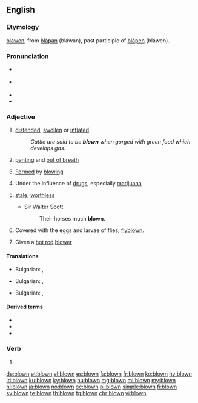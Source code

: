 ==English==

===Etymology===
{{etyl|enm|en}} [[blawen]], from {{etyl|ang|en}} [[blaƿan|bláƿan]] (bláwan), past participle of [[blaƿen|bláƿen]] (bláwen).

===Pronunciation===
* {{a|UK}} {{IPA|/bləʊn/|lang=en}}
* {{a|US}} {{IPA|/bloʊn/|lang=en}}
* {{audio|en-us-blown.ogg|Audio (US)|lang=en}}
* {{rhymes|əʊn|lang=en}}

===Adjective===
{{en-adj|-}}

# [[distended]], [[swollen]] or [[inflated]]
#: ''Cattle are said to be '''blown''' when gorged with green food which develops gas.''
# [[panting]] and [[out of breath]]
# {{label|en|of glass}} [[form|Formed]] by [[blowing]]
# Under the influence of [[drug]]s, especially [[marijuana]].
# {{label|en|obsolete}} [[stale]]; [[worthless]]
#* Sir Walter Scott
#*: Their horses much '''blown'''.
# Covered with the eggs and larvae of flies; [[flyblown]].
# {{label|en|automotive}} Given a [[hot rod]] [[blower]]

====Translations====
{{trans-top|[[distended]], [[swollen]] or [[inflated]]}}
* Bulgarian: {{t+|bg|подут}}, {{t+|bg|издут}}
{{trans-mid}}
{{trans-bottom}}

{{trans-top|[[panting]] and [[out of breath]]}}
* Bulgarian: , {{t+|bg|задъхан}}
{{trans-mid}}
{{trans-bottom}}

{{trans-top|(''glass'') [[formed]] by [[blowing]]}}
* Bulgarian: , {{t+|bg|издухан}}
{{trans-mid}}
{{trans-bottom}}

====Derived terms====
* {{l|en|endblown}}
* {{l|en|full-blown}}
* {{l|en|sideblown}}

===Verb===
{{head|en|past participle|cat2=irregular past participles}}

# {{inflection of|blow||past|part|lang=en}}

[[de:blown]]
[[et:blown]]
[[el:blown]]
[[es:blown]]
[[fa:blown]]
[[fr:blown]]
[[ko:blown]]
[[hy:blown]]
[[id:blown]]
[[ku:blown]]
[[ky:blown]]
[[hu:blown]]
[[mg:blown]]
[[ml:blown]]
[[my:blown]]
[[nl:blown]]
[[ja:blown]]
[[no:blown]]
[[oc:blown]]
[[pl:blown]]
[[simple:blown]]
[[fi:blown]]
[[sv:blown]]
[[te:blown]]
[[th:blown]]
[[tg:blown]]
[[chr:blown]]
[[vi:blown]]